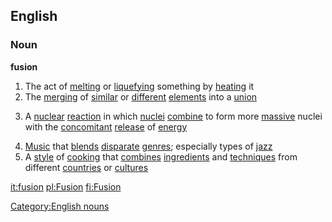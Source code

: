 ==English==
===Noun===
'''fusion'''
#The act of [[melting]] or [[liquefying]] something by [[heating]] it
#The [[merging]] of [[similar]] or [[different]] [[element]]s into a [[union]]
#{{physics}} A [[nuclear]] [[reaction]] in which [[nuclei]] [[combine]] to form more [[massive]] nuclei with the [[concomitant]] [[release]] of [[energy]]
#[[Music]] that [[blend]]s [[disparate]] [[genre]]s; especially types of [[jazz]]
#A [[style]] of [[cooking]] that [[combine]]s [[ingredient]]s and [[technique]]s from different [[countries]] or [[culture]]s
[[Category:English nouns]]

[[it:fusion]]
[[pl:Fusion]]
[[fi:Fusion]]